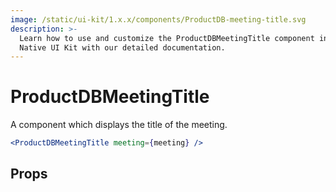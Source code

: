 ```yaml
---
image: /static/ui-kit/1.x.x/components/ProductDB-meeting-title.svg
description: >-
  Learn how to use and customize the ProductDBMeetingTitle component in ProductDB's React
  Native UI Kit with our detailed documentation.
---
```


# ProductDBMeetingTitle

A component which displays the title of the meeting.

```jsx
<ProductDBMeetingTitle meeting={meeting} />
```

## Props

<PropsTable of="ProductDB-meeting-title" />

<head>
  <title>React Native UI Kit ProductDBMeetingTitle</title>
</head>
